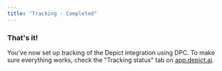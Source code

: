 ```yaml
---
title: "Tracking - Completed"
---
```


<h3>That's it!</h3>

You've now set up tracking of the Depict integration using DPC. To make sure everything works, check the "Tracking status" tab on [app.depict.ai](https://app.depict.ai).
